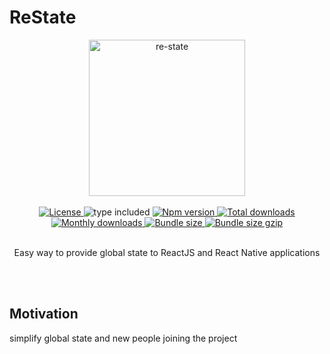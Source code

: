 # ReState

<div align="center">
  <img alt="re-state" width="250" src="assets/logo.svg" />
  <br/>
  <br/>
  <a href="https://github.com/raulpesilva/re-state/blob/master/LICENSE">
    <img alt="License" src="https://badgen.net/npm/license/@raulpesilva/re-state?color=blue" />
  </a>
    <img alt="type included" src="https://badgen.net/npm/types/@raulpesilva/re-state?color=blue" />
  <a href="https://www.npmjs.com/package/@raulpesilva/re-state">
    <img alt="Npm version" src="https://badgen.net/npm/v/@raulpesilva/re-state?color=blue" />
  </a>
  <a href="https://www.npmjs.com/package/@raulpesilva/re-state">
    <img alt="Total downloads" src="https://badgen.net/npm/dt/@raulpesilva/re-state?color=blue" />
  </a>
  <a href="https://www.npmjs.com/package/@raulpesilva/re-state">
    <img alt="Monthly downloads" src="https://badgen.net/npm/dm/@raulpesilva/re-state?color=blue" />
  </a>
  <a href="https://bundlephobia.com/result?p=@raulpesilva/re-state@latest" target="\_parent">
    <img alt="Bundle size" src="https://img.shields.io/bundlephobia/min/@raulpesilva/re-state@latest" />
  </a>
  <a href="https://bundlephobia.com/result?p=@raulpesilva/re-state@latest" target="\_parent">
    <img alt="Bundle size gzip" src="https://img.shields.io/bundlephobia/minzip/@raulpesilva/re-state@latest" />
  </a>
  <br/>
  <br/>
  <p>Easy way to provide global state to ReactJS and React Native applications</p>
  <br/>
  <br/>

</div>

## Motivation

simplify global state and new people joining the project
